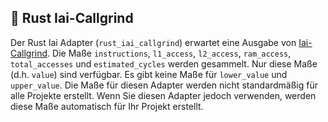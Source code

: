 ## 🦀 Rust Iai-Callgrind

Der Rust Iai Adapter (`rust_iai_callgrind`) erwartet eine Ausgabe von [Iai-Callgrind](https://github.com/iai-callgrind/iai-callgrind).
Die Maße `instructions`, `l1_access`, `l2_access`, `ram_access`, `total_accesses` und `estimated_cycles` werden gesammelt.
Nur diese Maße (d.h. `value`) sind verfügbar. Es gibt keine Maße für `lower_value` und `upper_value`.
Die Maße für diesen Adapter werden nicht standardmäßig für alle Projekte erstellt.
Wenn Sie diesen Adapter jedoch verwenden, werden diese Maße automatisch für Ihr Projekt erstellt.